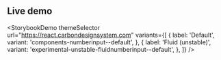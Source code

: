 ## Live demo

<StorybookDemo
  themeSelector
  url="https://react.carbondesignsystem.com"
  variants={[
    {
      label: 'Default',
      variant: 'components-numberinput--default',
    },
    {
      label: 'Fluid (unstable)',
      variant: 'experimental-unstable-fluidnumberinput--default',
    },
  ]}
/>
